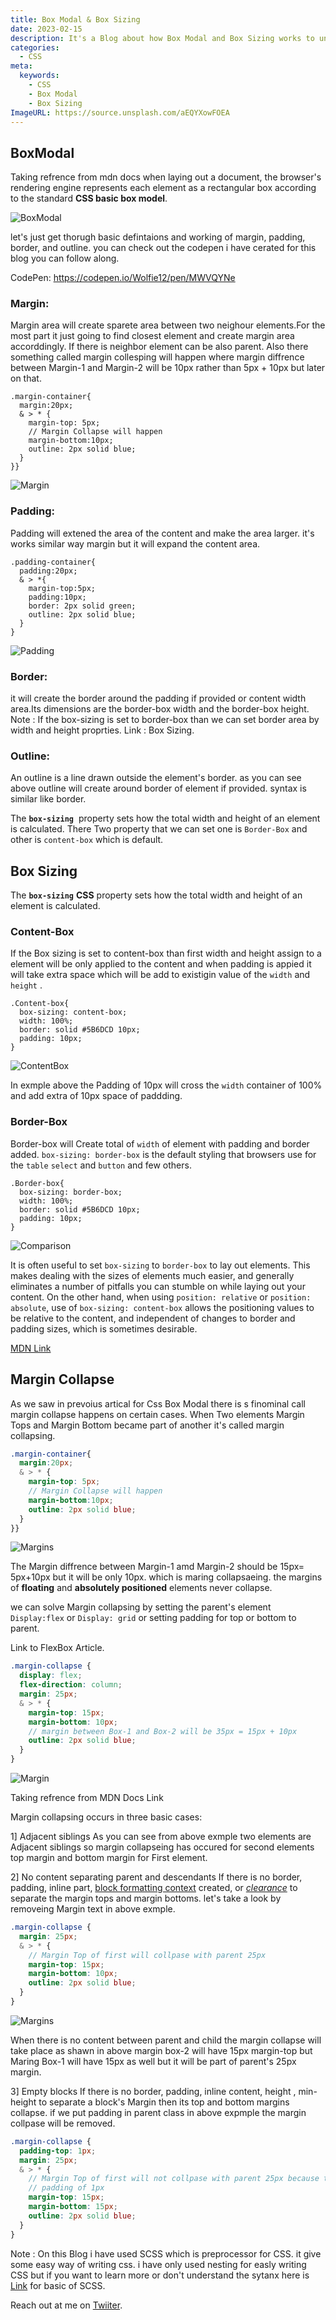 ```yaml
---
title: Box Modal & Box Sizing
date: 2023-02-15
description: It's a Blog about how Box Modal and Box Sizing works to understand the CSS in the browser.
categories:
  - CSS
meta:
  keywords:
    - CSS
    - Box Modal
    - Box Sizing
ImageURL: https://source.unsplash.com/aEQYXowFOEA
---
```


## BoxModal

Taking refrence from mdn docs when laying out a document, the browser's rendering engine represents each element as a rectangular box according to the standard **CSS basic box model**.

![BoxModal](https://ik.imagekit.io/5aalo5l7bu7/DevBlog/BoxModal_mN0C6fJxSJ.png?ik-sdk-version=javascript-1.4.3&updatedAt=1676485052879)

let's just get thorugh basic defintaions and working of margin, padding, border, and outline. you can check out the codepen i have cerated for this blog you can follow along.

CodePen: https://codepen.io/Wolfie12/pen/MWVQYNe

### Margin:

Margin area will create sparete area between two neighour elements.For the most part it just going to find closest element and create margin area accorddingly. If there is neighbor element can be also parent. Also there something called margin collesping will happen where margin diffrence between Margin-1 and Margin-2 will be 10px rather than 5px + 10px but later on that.

```
.margin-container{
  margin:20px;
  & > * {
    margin-top: 5px;
    // Margin Collapse will happen
    margin-bottom:10px;
    outline: 2px solid blue;
  }
}}
```

![Margin](https://ik.imagekit.io/5aalo5l7bu7/DevBlog/Margins_bOZ8juVrZ.png?ik-sdk-version=javascript-1.4.3&updatedAt=1676485052902)

### Padding:

Padding will extened the area of the content and make the area larger. it's works similar way margin but it will expand the content area.

```
.padding-container{
  padding:20px;
  & > *{
    margin-top:5px;
    padding:10px;
    border: 2px solid green;
    outline: 2px solid blue;
  }
}
```

![Padding](https://ik.imagekit.io/5aalo5l7bu7/DevBlog/Padding_Edd-mxU6Ki.png?ik-sdk-version=javascript-1.4.3&updatedAt=1676485052878)

### Border:

it will create the border around the padding if provided or content width area.Its dimensions are the border-box width and the border-box height.
Note : If the box-sizing is set to border-box than we can set border area by width and height proprties. Link : Box Sizing.

### Outline:

An outline is a line drawn outside the element's border. as you can see above outline will create around border of element if provided. syntax is similar like border.

The **`box-sizing`**  property sets how the total width and height of an element is calculated.
There Two property that we can set one is `Border-Box` and other is `content-box` which is default.

## Box Sizing

The **`box-sizing`** **CSS** property sets how the total width and height of an element is calculated.

### Content-Box

If the Box sizing is set to content-box than first width and height assign to a element will be only applied to the content and when padding is appied it will take extra space which will be add to existigin value of the `width` and `height` .

```
.Content-box{
  box-sizing: content-box;
  width: 100%;
  border: solid #5B6DCD 10px;
  padding: 10px;
}
```

![ContentBox](https://ik.imagekit.io/5aalo5l7bu7/DevBlog/ContentBox_QPqhO6lm7.png?ik-sdk-version=javascript-1.4.3&updatedAt=1676485052608)

In exmple above the Padding of 10px will cross the `width` container of 100% and add extra of 10px space of paddding.

### Border-Box

Border-box will Create total of `width` of element with padding and border added. `box-sizing: border-box` is the default styling that browsers use for the `table` `select` and `button` and few others.

```
.Border-box{
  box-sizing: border-box;
  width: 100%;
  border: solid #5B6DCD 10px;
  padding: 10px;
}
```

![Comparison](https://ik.imagekit.io/5aalo5l7bu7/DevBlog/Content-Border-Box-Comparion_CmnFOgHH4.png?ik-sdk-version=javascript-1.4.3&updatedAt=1676485052837)

It is often useful to set `box-sizing` to `border-box` to lay out elements. This makes dealing with the sizes of elements much easier, and generally eliminates a number of pitfalls you can stumble on while laying out your content. On the other hand, when using `position: relative` or `position: absolute`, use of `box-sizing: content-box` allows the positioning values to be relative to the content, and independent of changes to border and padding sizes, which is sometimes desirable.

[MDN Link](https://developer.mozilla.org/en-US/docs/Web/CSS/box-sizing)

## Margin Collapse

As we saw in prevoius artical for Css Box Modal there is s finominal call margin collapse happens on certain cases. When Two elements Margin Tops and Margin Bottom became part of another it's called margin collapsing.

```scss
.margin-container{
  margin:20px;
  & > * {
    margin-top: 5px;
    // Margin Collapse will happen
    margin-bottom:10px;
    outline: 2px solid blue;
  }
}}
```

![Margins](https://ik.imagekit.io/5aalo5l7bu7/DevBlog/MarginCollapse_OgT1Fmbei.png?ik-sdk-version=javascript-1.4.3&updatedAt=1676485528606)

The Margin diffrence between Margin-1 amd Margin-2 should be 15px= 5px+10px but it will be only 10px. which is maring collapsaeing. the margins of **floating** and **absolutely positioned** elements never collapse.

we can solve Margin collapsing by setting the parent's element `Display:flex` or `Display: grid` or setting padding for top or bottom to parent.

Link to FlexBox Article.

```scss
.margin-collapse {
  display: flex;
  flex-direction: column;
  margin: 25px;
  & > * {
    margin-top: 15px;
    margin-bottom: 10px;
    // margin between Box-1 and Box-2 will be 35px = 15px + 10px
    outline: 2px solid blue;
  }
}
```

![Margin](https://ik.imagekit.io/5aalo5l7bu7/DevBlog/MarginBox_A0kx22pAV.png?ik-sdk-version=javascript-1.4.3&updatedAt=1676485528718)

Taking refrence from MDN Docs Link

Margin collapsing occurs in three basic cases:

1] Adjacent siblings
As you can see from above exmple two elements are Adjacent siblings so margin collapseing has occured for second elements top margin and bottom margin for First element.

2] No content separating parent and descendants
If there is no border, padding, inline part, [block formatting context](https://developer.mozilla.org/en-US/docs/Web/Guide/CSS/Block_formatting_context) created, or *[clearance](https://developer.mozilla.org/en-US/docs/Web/CSS/clear)* to separate the margin tops and margin bottoms. let's take a look by removeing Margin text in above exmple.

```scss
.margin-collapse {
  margin: 25px;
  & > * {
    // Margin Top of first will collpase with parent 25px
    margin-top: 15px;
    margin-bottom: 10px;
    outline: 2px solid blue;
  }
}
```

![Margins](https://ik.imagekit.io/5aalo5l7bu7/DevBlog/MarginBox_1KsuafsLM.png?ik-sdk-version=javascript-1.4.3&updatedAt=1676485528361)

When there is no content between parent and child the margin collapse will take place as shawn in above margin box-2 will have 15px margin-top but Maring Box-1 will have 15px as well but it will be part of parent's 25px margin.

3] Empty blocks
If there is no border, padding, inline content, height , min-height to separate a block's Margin then its top and bottom margins collapse. if we put padding in parent class in above expmple the margin collpase will be removed.

```scss
.margin-collapse {
  padding-top: 1px;
  margin: 25px;
  & > * {
    // Margin Top of first will not collpase with parent 25px because there is
    // padding of 1px
    margin-top: 15px;
    margin-bottom: 15px;
    outline: 2px solid blue;
  }
}
```

Note : On this Blog i have used SCSS which is preprocessor for CSS. it give some easy way of writing css. i have only used nesting for easly writing CSS but if you want to learn more or don't understand the sytanx here is [Link](https://www.code-boost.com/beginners-guide-to-scss/) for basic of SCSS.

Reach out at me on [Twiiter](https://twitter.com/Priyang_Bawa).
